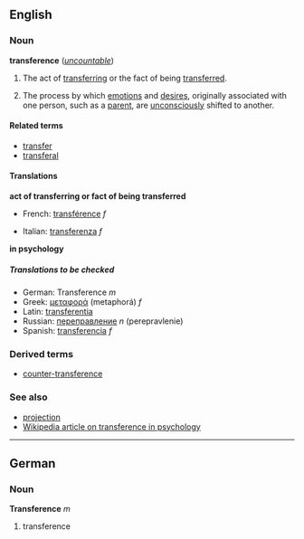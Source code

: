 ==English==
===Noun===
'''transference''' (''[[uncountable]]'')

#The act of [[transferring]] or the fact of being [[transferred]].
#{{psychology}} The process by which [[emotion]]s and [[desire]]s, originally associated with one person, such as a [[parent]], are [[unconsciously]] shifted to another.

====Related terms====
*[[transfer]]
*[[transferal]]

====Translations====
'''act of transferring or fact of being transferred'''
{{top}}
*French: [[transférence]] ''f''
{{mid}}
*Italian: [[transferenza]] ''f''
{{bottom}}

'''in psychology'''
{{top}}
{{mid}}
{{bottom}}

=====Translations to be checked=====
<!--Remove this section once all of the translations below have been moved into the tables above.-->
{{checktrans}}

*German: Transference ''m''
*Greek: [[μεταφορά]] (metaphorá) ''f''
*Latin: [[transferentia]]
*Russian: [[переправление]] ''n'' (perepravlenie)
*Spanish: [[transferencia]] ''f''

===Derived terms===
*[[counter-transference]]<!--see the Wikipedia article on transference-->

===See also===
*[[projection]]<!--see the Wikipedia article on transference-->
*[[w:transference|Wikipedia article on transference in psychology]]

----
==German==
===Noun===
'''Transference''' ''m''

#transference<!--in which sense?-->